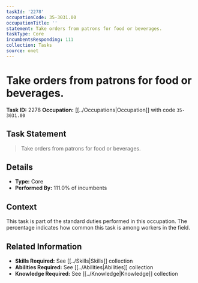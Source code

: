 ```yaml
---
taskId: '2278'
occupationCode: 35-3031.00
occupationTitle: ''
statement: Take orders from patrons for food or beverages.
taskType: Core
incumbentsResponding: 111
collection: Tasks
source: onet
---
```

# Take orders from patrons for food or beverages.

**Task ID:** 2278
**Occupation:** [[../Occupations|Occupation]] with code `35-3031.00`

## Task Statement

> Take orders from patrons for food or beverages.

## Details

- **Type:** Core
- **Performed By:** 111.0% of incumbents

## Context

This task is part of the standard duties performed in this occupation. The percentage indicates how common this task is among workers in the field.

## Related Information

- **Skills Required:** See [[../Skills|Skills]] collection
- **Abilities Required:** See [[../Abilities|Abilities]] collection
- **Knowledge Required:** See [[../Knowledge|Knowledge]] collection
